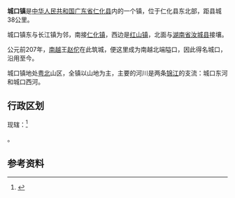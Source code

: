 {{中国乡级行政区
|景观照片文件名  = 
|景观照片描述    = 
| 总面积 = 322平方公里
| 总人口 = 9270人
}}
'''城口镇'''是[[中华人民共和国|中华人民共和国]][[广东省|广东省]][[仁化县|仁化县]]内的一个镇，位于仁化县东北部，距县城38公里。

城口镇东与长江镇为邻，南接[[仁化镇|仁化镇]]，西边是[[红山镇_(仁化县)|红山镇]]，北面与[[湖南省|湖南省]][[汝城县|汝城县]]接壤。

公元前207年，[[南越国|南越]]王[[赵佗|赵佗]]在此筑城，便这里成为南越北端隘口，因此得名城口，沿用至今。 

城口镇地处[[粤北|粤北]]山区，全镇以山地为主，主要的河川是两条[[锦江_(浈江支流)|锦江]]的支流：城口东河和城口西河。

==行政区划==
现辖：<ref>{{PRC admin/ref sgc|44/02/24/105/000}}</ref>

{{PRC admin/children|44/02/24/105/000}}。

==参考资料==
{{reflist}}

{{PRC admin/navcat|44/02/24/105/000}}